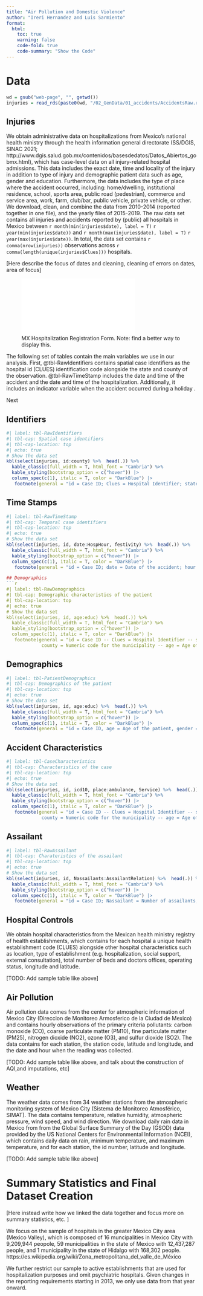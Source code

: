 ```yaml
---
title: "Air Pollution and Domestic Violence"
author: "Ireri Hernandez and Luis Sarmiento"
format: 
  html: 
    toc: true
    warning: false
    code-fold: true
    code-summary: "Show the Code"
---
```


# Data 

```r
wd = gsub("web-page", "", getwd())
injuries = read_rds(paste0(wd, "/02_GenData/01_accidents/AccidentsRaw.rds"))
```

## Injuries

We obtain administrative data on hospitalizations from Mexico's national health ministry through the health information general directorate (SS/DGIS, SINAC 2021; http://www.dgis.salud.gob.mx/contenidos/basesdedatos/Datos_Abiertos_gobmx.html), which has case-level data on all injury-related hospital admissions. This data includes the exact date, time and locality of the injury in addition to type of injury and demographic patient data such as age, gender and education. Furthermore, the data includes the type of place where the accident occurred, including: home/dwelling, institutional residence, school, sports area, public road (pedestrian), commerce and service area, work, farm, club/bar, public vehicle, private vehicle, or other. We download, clean, and combine the data from 2010-2014 (reported together in one file), and the yearly files of 2015-2019. The raw data set contains all injuries and accidents reported by (public) all hospitals in Mexico between `r month(min(injuries$date), label = T)` `r year(min(injuries$date))` and `r month(max(injuries$date), label = T)` `r year(max(injuries$date))`. In total, the data set contains `r comma(nrow(injuries))` observations across `r comma(length(unique(injuries$Clues)))` hospitals. 

[Here describe the focus of dates and cleaning, cleaning of errors on dates, area of focus]

![MX Hospitalization Registration Form. Note: find a better way to display this.](Formato_Lesiones_2021.pdf)

The following set of tables contain the main variables we use in our analysis. First, @tbl-RawIdentifiers contains spatial case identifiers as the hospital id (CLUES) identification code alongside the state and county of the observation. @tbl-RawTimeStamp includes the date and time of the accident and the date and time of the hospitalization. Additionally, it includes an indicator variable when the accident occurred during a holiday .

Next

::: panel-tabset
## Identifiers
```r
#| label: tbl-RawIdentifiers
#| tbl-cap: Spatial case identifiers
#| tbl-cap-location: top
#| echo: true
# Show the data set
kbl(select(injuries, id:county) %>%  head(.)) %>% 
  kable_classic(full_width = T, html_font = "Cambria") %>% 
  kable_styling(bootstrap_option = c("hover")) |> 
  column_spec(c(1), italic = T, color = "DarkBlue") |> 
   footnote(general = "id = Case ID; Clues = Hospital Identifier; state = Numeric code for the federal state; county = Numeric code for the municipality", general_title = "Notes:", footnote_as_chunk = T)
```


## Time Stamps
```r
#| label: tbl-RawTimeStamp
#| tbl-cap: Temporal case identifiers
#| tbl-cap-location: top
#| echo: true
# Show the data set
kbl(select(injuries, id, date:HospHour, festivity) %>%  head(.)) %>% 
  kable_classic(full_width = T, html_font = "Cambria") %>% 
  kable_styling(bootstrap_option = c("hover")) |> 
  column_spec(c(1), italic = T, color = "DarkBlue") |> 
   footnote(general = "id = Case ID; date = Date of the accident; hour = Hour of the accident, HospDate = Date of Hospitalization, HospHour = Hour of Hospitalization; festivity = Answer to the question, did the event occur during a holiday or festivity? 1 -- Yes, 2-- No", general_title = "Notes:", footnote_as_chunk = T)

## Demographics
```r
#| label: tbl-RawDemographics
#| tbl-cap: Demographic characteristics of the patient
#| tbl-cap-location: top
#| echo: true
# Show the data set
kbl(select(injuries, id, age:educ) %>%  head(.)) %>% 
  kable_classic(full_width = T, html_font = "Cambria") %>% 
  kable_styling(bootstrap_option = c("hover")) |> 
  column_spec(c(1), italic = T, color = "DarkBlue") |> 
   footnote(general = "id = Case ID -- Clues = Hospital Identifier -- state = Numeric code for the federal state --
             county = Numeric code for the municipality -- age = Age of the victim -- gender = (1) Male", general_title = "Notes:", footnote_as_chunk = T)
```

## Demographics
```r
#| label: tbl-PatientDemographics
#| tbl-cap: Demographics of the patient
#| tbl-cap-location: top
#| echo: true
# Show the data set
kbl(select(injuries, id, age:educ) %>%  head(.)) %>% 
  kable_classic(full_width = T, html_font = "Cambria") %>% 
  kable_styling(bootstrap_option = c("hover")) |> 
  column_spec(c(1), italic = T, color = "DarkBlue") |> 
   footnote(general = "id = Case ID, age = Age of the patient, gender = Gender of the patient, literacy = Literaciy of the patient (1 yes and 2 no), educ = Education of the patient (0 Not Specified, 1 No Education, 31 = Completed Primary School, 32 = Incomplete Primary School)", general_title = "Notes:", footnote_as_chunk = T)
```
## Accident Characteristics
```r
#| label: tbl-CaseCharacteristics
#| tbl-cap: Characteristics of the case
#| tbl-cap-location: top
#| echo: true
# Show the data set
kbl(select(injuries, id, icd10, place:ambulance, Service) %>%  head(.)) %>% 
  kable_classic(full_width = T, html_font = "Cambria") %>% 
  kable_styling(bootstrap_option = c("hover")) |> 
  column_spec(c(1), italic = T, color = "DarkBlue") |> 
   footnote(general = "id = Case ID -- Clues = Hospital Identifier -- state = Numeric code for the federal state --
             county = Numeric code for the municipality -- age = Age of the victim -- gender = (1) Male", general_title = "Notes:", footnote_as_chunk = T)
```

## Assailant
```r
#| label: tbl-RawAssailant
#| tbl-cap: Charateristics of the assailant
#| tbl-cap-location: top
#| echo: true
# Show the data set
kbl(select(injuries, id, Nassailants:AssailantRelation) %>%  head(.)) %>% 
  kable_classic(full_width = T, html_font = "Cambria") %>% 
  kable_styling(bootstrap_option = c("hover")) |> 
  column_spec(c(1), italic = T, color = "DarkBlue") |> 
   footnote(general = "id = Case ID; Nassailant = Number of assailants; AssailantAge = Age of the assailant; AssailantSex = Gender of the assailant; AssailantRelation = Relationship between the victim and tha assailant", general_title = "Notes:", footnote_as_chunk = T)
```
:::


## Hospital Controls
We obtain hospital characteristics from the Mexican health ministry registry of health establishments, which contains for each hospital a unique health establishment code (CLUES) alongside other hospital characteristics such as location, type of establishment (e.g. hospitalization, social support, external consultation), total number of beds and doctors offices, operating status, longitude and latitude. 

[TODO: Add sample table like above]

## Air Pollution
Air pollution data comes from the center for atmospheric information of Mexico City (Direccion de Monitoreo Armosferico de la Ciudad de Mexico) and contains hourly observations of the primary criteria pollutants: carbon monoxide (CO), coarse particulate matter (PM10), fine particulate matter (PM25), nitrogen dioxide (NO2), ozone (O3), and sulfur dioxide (SO2). The data contains for each station, the station code, latitude and longitude, and the date and hour when the reading was collected. 

[TODO: Add sample table like above, and talk about the construction of AQI,and imputations, etc]

## Weather

The weather data comes from 34 weather stations from the atmospheric monitoring system of Mexico City (Sistema de Monitoreo Atmosférico, SIMAT). The data contains temperature, relative humidity, atmospheric pressure, wind speed, and wind direction. We download daily rain data in Mexico from from the Global Surface Summary of the Day (GSOD) data provided by the US National Centers for Environmental Information (NCEI), which contains daily data on rain, minimum temperature, and maximum temperature, and for each station, the id number, latitude and longitude.  

[TODO: Add sample table like above]

# Summary Statistics and Final Dataset Creation 
[Here instead write how we linked the data together and focus more on summary statistics, etc. ]

We focus on the sample of hospitals in the greater Mexico City area (Mexico Valley), which is composed of 16 muncipalities in Mexico City with 9,209,944 peopole, 59 municipalities in the state of Mexico with 12,437,287 people, and 1 municipality in the state of Hidalgo with 168,302 people. https://es.wikipedia.org/wiki/Zona_metropolitana_del_valle_de_México 

We further restrict our sample to active establishments that are used for hospitalization purposes and omit psychiatric hospitals. Given changes in the reporting requirements starting in 2013, we only use data from that year onward. 


